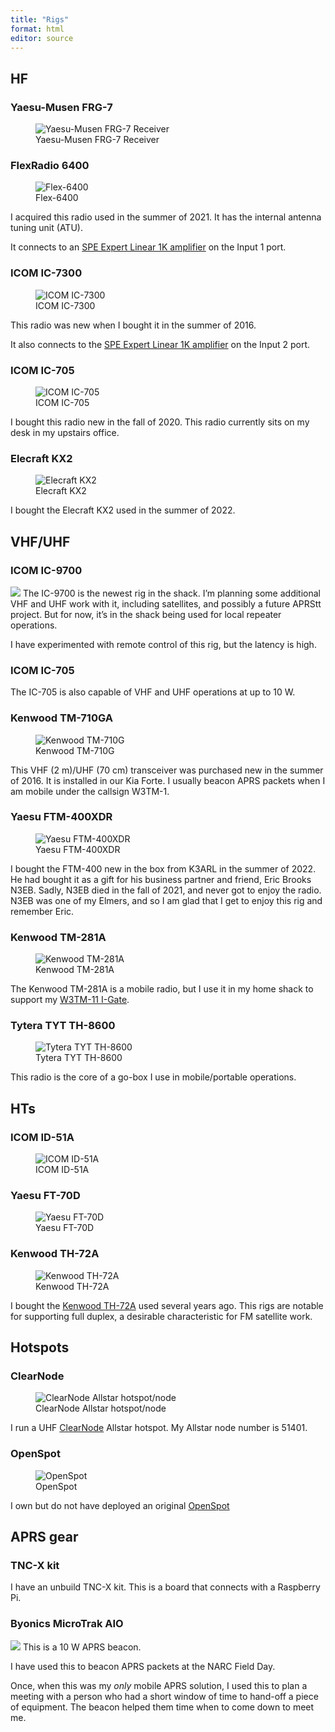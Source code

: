 ```yaml
---
title: "Rigs"
format: html
editor: source
---
```


## HF

### Yaesu-Musen FRG-7

![Yaesu-Musen FRG-7 Receiver](https://www.radiomasterlist.com/im/yaesu-frg-7.webp)

### FlexRadio 6400

![Flex-6400](https://edge.flexradio.com/www/offload/20221117142900/FlexRadio_products-2020_6400_45-left_9040-2400x2400px__08082.1594670218.1280.1280__62153.1668463138.1280.1280.jpg){.fig-center}

I acquired this radio used in the summer of 2021. It has the internal antenna tuning unit (ATU).

It connects to an [SPE Expert Linear 1K amplifier](amplifiers.qmd#spe-expert-linear-1k) on the Input 1 port.

### ICOM IC-7300

![ICOM IC-7300](https://static.dxengineering.com/global/images/prod/xlarge/ico-ic-7300_it_xl.jpg){.fig-center}

This radio was new when I bought it in the summer of 2016.

It also connects to the [SPE Expert Linear 1K amplifier](amplifiers.qmd#spe-expert-linear-1k) on the Input 2 port.

### ICOM IC-705

![ICOM IC-705](https://static.dxengineering.com/global/images/prod/xlarge/ico-ic-705_xl.jpg){.fig-center}

I bought this radio new in the fall of 2020. This radio currently sits on my desk in my upstairs office.

### Elecraft KX2

![Elecraft KX2](https://cdn.shopify.com/s/files/1/2029/4979/products/kx2-product-hero_530x@2x.jpg?v=1549861527){.fig-center}

I bought the Elecraft KX2 used in the summer of 2022.

## VHF/UHF

### ICOM IC-9700

![](https://www.gigaparts.com/media/catalog/product/cache/dfaec006bd6782dbad92b9435baa8bcf/i/c/ic_9700.jpg)
The IC-9700 is the newest rig in the shack.
I'm planning some additional VHF and UHF work with it, including satellites, and possibly a future APRStt project.
But for now, it's in the shack being used for local repeater operations.

I have experimented with remote control of this rig, but the latency is high.

### ICOM IC-705

The IC-705 is also capable of VHF and UHF operations at up to 10 W.

### Kenwood TM-710GA {}

![Kenwood TM-710G](https://kasc.kenwood.com/files/website/categories/11/comm/amateur-vhf_uhf_mobiles2.png){.fig-center}

This VHF (2 m)/UHF (70 cm) transceiver was purchased new in the summer of 2016.
It is installed in our Kia Forte.
I usually beacon APRS packets when I am mobile under the callsign W3TM-1.

### Yaesu FTM-400XDR

![Yaesu FTM-400XDR](https://www.yaesu.com/ProductImages/FTM-400DRXDR_thumb.jpg){.fig-center}

I bought the FTM-400 new in the box from K3ARL in the summer of 2022. 
He had bought it as a gift for his business partner and friend, Eric Brooks N3EB.
Sadly, N3EB died in the fall of 2021, and never got to enjoy the radio.
N3EB was one of my Elmers, and so I am glad that I get to enjoy this rig and remember Eric.

### Kenwood TM-281A

![Kenwood TM-281A](https://i.ebayimg.com/images/g/u1YAAOSwMvFivUWN/s-l500.jpg){.fig-center}

The Kenwood TM-281A is a mobile radio, but I use it in my home shack to support my [W3TM-11 I-Gate](https://aprs.fi/#!mt=roadmap&z=11&call=a%2FW3TM-11&timerange=3600&tail=3600).

### Tytera TYT TH-8600

![Tytera TYT TH-8600](https://m.media-amazon.com/images/I/61d1V-d4B4L._AC_SX679_.jpg)

This radio is the core of a go-box I use in mobile/portable operations.

## HTs

### ICOM ID-51A

![ICOM ID-51A](https://icomamerica.com/en/products/ID51APlus2/ProductHeader.jpg)

### Yaesu FT-70D

![Yaesu FT-70D](https://www.yaesu.com/ProductImages/FT-70DR_thumb.jpg){.img-center}

### Kenwood TH-72A

![Kenwood TH-72A](https://www.kenwood.com/usa/com/amateur/th-d72a/images/image_product01_big.jpg)

I bought the [Kenwood TH-72A](https://www.kenwood.com/usa/com/amateur/th-d72a/) used several years ago.
This rigs are notable for supporting full duplex, a desirable characteristic for FM satellite work.


## Hotspots

### ClearNode

![ClearNode Allstar hotspot/node](https://www.node-ventures.com/wp-content/uploads/2023/02/CN_1_med.jpg)

I run a UHF [ClearNode](https://node-ventures.com) Allstar hotspot.
My Allstar node number is 51401.

### OpenSpot

![OpenSpot](https://sharkrf-web.b-cdn.net/wp-content/uploads/2016/06/openspot01.jpg)

I own but do not have deployed an original [OpenSpot](https://www.sharkrf.com/products/openspot-legacy/)

## APRS gear

### TNC-X kit

I have an unbuild TNC-X kit.
This is a board that connects with a Raspberry Pi.

### Byonics MicroTrak AIO

![](https://www.byonics.com/images/mt-aio-2a.300.jpg)
This is a 10 W APRS beacon.

I have used this to beacon APRS packets at the NARC Field Day.

Once, when this was my _only_ mobile APRS solution, I used this to plan a meeting with a person who had a short window of time to hand-off a piece of equipment.
The beacon helped them time when to come down to meet me.

<!-- ### Mobilinkd TNC2 -->

<!-- ![](http://www.mobilinkd.com/wp-content/uploads/2019/04/IMG_20170405_205938.gif) -->
<!-- This TNC2 can connect via Bluetooth with a computer, (iOS or Android) tablet, or (iOS or Android) phone and enables a simple HT to provide nearly full APRS capabilities. -->


